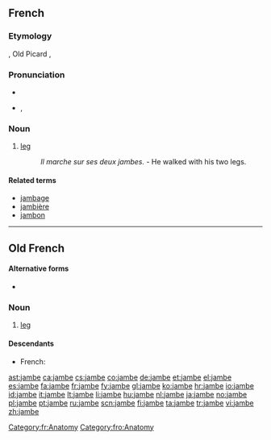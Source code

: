 ==French==

===Etymology===
{{etyl|LL.|fr}} {{term|gamba|lang=la}}, Old Picard {{term|ganbe|lang=fro}}, {{etyl|fro|fr}} {{term|jambe|lang=fro}}

===Pronunciation===
* {{audio|Fr-jambe.ogg|audio}}
* {{IPA|lang=fr|/ʒɑ̃b/}}, {{SAMPA|/ZA~b/}}

===Noun===
{{fr-noun|f}}

# [[leg]]
#: ''Il marche sur ses deux jambes.'' - He walked with his two legs.

====Related terms====
* [[jambage]]
* [[jambière]]
* [[jambon]]

[[Category:fr:Anatomy]]

----

==Old French==

====Alternative forms====
* {{qualifier|Picardy}} {{l|fro|ganbe}}

===Noun===
{{fro-noun-f}}

# [[leg]]

====Descendants====
* French: {{l|fr|jambe}}

[[Category:fro:Anatomy]]

[[ast:jambe]]
[[ca:jambe]]
[[cs:jambe]]
[[co:jambe]]
[[de:jambe]]
[[et:jambe]]
[[el:jambe]]
[[es:jambe]]
[[fa:jambe]]
[[fr:jambe]]
[[fy:jambe]]
[[gl:jambe]]
[[ko:jambe]]
[[hr:jambe]]
[[io:jambe]]
[[id:jambe]]
[[it:jambe]]
[[lt:jambe]]
[[li:jambe]]
[[hu:jambe]]
[[nl:jambe]]
[[ja:jambe]]
[[no:jambe]]
[[pl:jambe]]
[[pt:jambe]]
[[ru:jambe]]
[[scn:jambe]]
[[fi:jambe]]
[[ta:jambe]]
[[tr:jambe]]
[[vi:jambe]]
[[zh:jambe]]